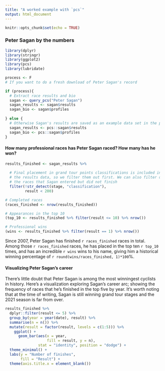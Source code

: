 ```yaml
---
title: "A worked example with `pcs`"
output: html_document
---
```


```r
knitr::opts_chunk$set(echo = TRUE)
```


### Peter Sagan by the numbers

```r
library(dplyr)
library(stringr)
library(ggplot2)
library(pcs)
library(lubridate)

process <- F
# If you want to do a fresh download of Peter Sagan's record

if (process){
  # Extract race results and bio
  sagan <- query_pcs("Peter Sagan")
  sagan_results <- sagan$results
  sagan_bio <- sagan$profiles
  
} else {
  # Otherwise Sagan's results are saved as an example data set in the package (through 5/20/2021)
  sagan_results <- pcs::sagan$results
  sagan_bio <- pcs::sagan$profiles
}
```

#### How many professional races has Peter Sagan raced? How many has he won?

```r
results_finished <- sagan_results %>% 
  
  # Final placement in grand tour points classifications is included in 
  # the results data, so we filter them out first. We can also filter out
  # the races that Sagan entered but did not finish
  filter(!str_detect(stage, "classification"),
         result < 200)

# Completed races
(races_finished <- nrow(results_finished))

# Appearances in the top 10
(top_10 <- results_finished %>% filter(result <= 10) %>% nrow())

# Professional wins
(wins <- results_finished %>% filter(result == 1) %>% nrow())
```

Since 2007, Peter Sagan has finished `r races_finished` races in total. Among those `r races_finished` races, he has placed in the top ten `r top_10` times, and has an incredible `r wins` wins to his name, giving him a historical winning percentage of `r round(wins/races_finished, 1)*100`%.

#### Visualizing Peter Sagan's career

There's little doubt that Peter Sagan is among the most winningest cyclists in history. Here's a visualization exploring Sagan's career arc; showing the frequency of races that he's finished in the top five by year. It's worth noting that at the time of writing, Sagan is still winning grand tour stages and the 2021 season is far from over.

```r
results_finished %>% 
  dplyr::filter(result <= 5) %>% 
  group_by(year = year(date), result) %>%
  summarise(n = n()) %>%
  mutate(result = factor(result, levels = c(1:5))) %>% 
    ggplot() +
      geom_bar(aes(x = year, 
                   fill = result, y = n), 
               stat = "identity", position = "dodge") +
  theme_minimal() +
  labs(y = "Number of finishes",
       fill = "Result") +
  theme(axis.title.x = element_blank())
```

